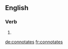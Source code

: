 {{also|connotâtes}}
==English==

===Verb===
{{head|en|verb form}}

# {{en-third-person singular of|connotate}}

[[de:connotates]]
[[fr:connotates]]